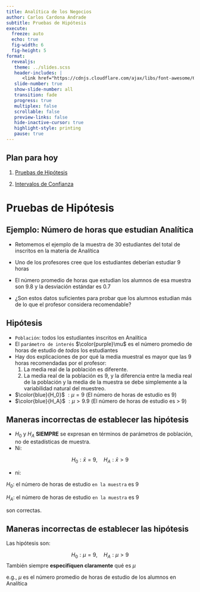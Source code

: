 ```yaml
---
title: Analítica de los Negocios
author: Carlos Cardona Andrade
subtitle: Pruebas de Hipótesis
execute:
  freeze: auto
  echo: true
  fig-width: 6
  fig-height: 5
format:
  revealjs: 
   theme: ../slides.scss
   header-includes: |
      <link href="https://cdnjs.cloudflare.com/ajax/libs/font-awesome/6.1.1/css/all.min.css" rel="stylesheet"/>
   slide-number: true
   show-slide-number: all
   transition: fade
   progress: true
   multiplex: false
   scrollable: false
   preview-links: false
   hide-inactive-cursor: true
   highlight-style: printing
   pause: true
---
```

     



## Plan para hoy

1. [Pruebas de Hipótesis](#prueba)

2. [Intervalos de Confianza](#intconf)




# Pruebas de Hipótesis {#prueba}

## Ejemplo: Número de horas que estudian Analítica {.medium}

- Retomemos el ejemplo de la muestra de 30 estudiantes del total de inscritos en la materia de Analítica

- Uno de los profesores cree que los estudiantes deberían estudiar 9 horas

- El número promedio de horas que estudian los alumnos de esa muestra son 9.8 y la desviación estándar es 0.7

- ¿Son estos datos suficientes para probar que los alumnos estudian más de lo que el profesor considera recomendable?



## Hipótesis {.medium}

- `Población`: todos los estudiantes inscritos en Analítica
- El `parámetro de interés` $\color{purple}\mu$ es el número promedio de horas de estudio de *todos* los estudiantes
- Hay dos explicaciones de por qué la media muestral es mayor
que las 9 horas recomendadas por el profesor:
  1. La media real de la población es diferente.
  2. La media real de la población es 9, y la diferencia entre la media real de la población y la media de la muestra se debe simplemente a la variabilidad natural del muestreo.
- $\color{blue}{H_0}$ $: \mu = 9$ (El número de horas de estudio es 9)
- $\color{blue}{H_A}$ $: \mu > 9.9$ (El número de horas de estudio es $>$ 9)


## Maneras incorrectas de establecer las hipótesis {.medium}

- $H_0$ y $H_A$ **SIEMPRE** se expresan en términos de parámetros de población, no de estadísticas de muestra.
- Ni:

$$H_0 : \bar{x} = 9, \quad H_A : \bar{x} > 9$$

- ni:

$H_0 :$ el número de horas de estudio `en la muestra` es 9

$H_A :$ el número de horas de estudio `en la muestra` es 9

son correctas. 


## Maneras incorrectas de establecer las hipótesis {.medium}

Las hipótesis son:

$$H_0 : \mu = 9, \quad H_A : \mu > 9$$
También siempre **especifíquen claramente** qué es $\mu$

e.g., $\mu$ es el número promedio de horas de estudio de los alumnos en Analítica



